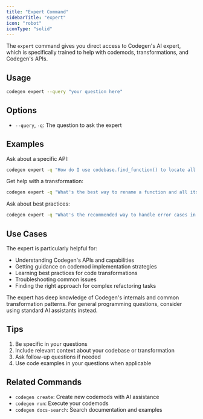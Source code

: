 ```yaml
---
title: "Expert Command"
sidebarTitle: "expert"
icon: "robot"
iconType: "solid"
---
```


The `expert` command gives you direct access to Codegen's AI expert, which is specifically trained to help with codemods, transformations, and Codegen's APIs.

## Usage

```bash
codegen expert --query "your question here"
```

## Options

- `--query`, `-q`: The question to ask the expert

## Examples

Ask about a specific API:
```bash
codegen expert -q "How do I use codebase.find_function() to locate all async functions?"
```

Get help with a transformation:
```bash
codegen expert -q "What's the best way to rename a function and all its references?"
```

Ask about best practices:
```bash
codegen expert -q "What's the recommended way to handle error cases in codemods?"
```

## Use Cases

The expert is particularly helpful for:
- Understanding Codegen's APIs and capabilities
- Getting guidance on codemod implementation strategies
- Learning best practices for code transformations
- Troubleshooting common issues
- Finding the right approach for complex refactoring tasks

<Note>
The expert has deep knowledge of Codegen's internals and common transformation patterns. For general programming questions, consider using standard AI assistants instead.
</Note>

## Tips

1. Be specific in your questions
2. Include relevant context about your codebase or transformation
3. Ask follow-up questions if needed
4. Use code examples in your questions when applicable

## Related Commands

- `codegen create`: Create new codemods with AI assistance
- `codegen run`: Execute your codemods
- `codegen docs-search`: Search documentation and examples
